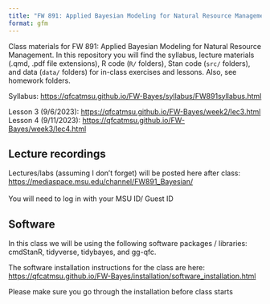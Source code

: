 ```yaml
---
title: "FW 891: Applied Bayesian Modeling for Natural Resource Management"
format: gfm
---
```


Class materials for FW 891: Applied Bayesian Modeling for Natural Resource Management. In this repository you will find the syllabus, lecture materials (.qmd, .pdf file extensions), R code (`R/` folders), Stan code (`src/` folders), and data (`data/` folders) for in-class exercises and lessons. Also, see homework folders.

Syllabus: <https://qfcatmsu.github.io/FW-Bayes/syllabus/FW891syllabus.html>

Lesson 3 (9/6/2023): <https://qfcatmsu.github.io/FW-Bayes/week2/lec3.html>\
Lesson 4 (9/11/2023): <https://qfcatmsu.github.io/FW-Bayes/week3/lec4.html>

## Lecture recordings

Lectures/labs (assuming I don't forget) will be posted here after class:\
<https://mediaspace.msu.edu/channel/FW891_Bayesian/>\
\
You will need to log in with your MSU ID/ Guest ID

## Software

In this class we will be using the following software packages / libraries: cmdStanR, tidyverse, tidybayes, and gg-qfc.

The software installation instructions for the class are here:\
[https://qfcatmsu.github.io/FW-Bayes/installation/software_installation.html](https://qfcatmsu.github.io/FW-Bayes/installation/software_installation.html){target="_blank"}

Please make sure you go through the installation before class starts
